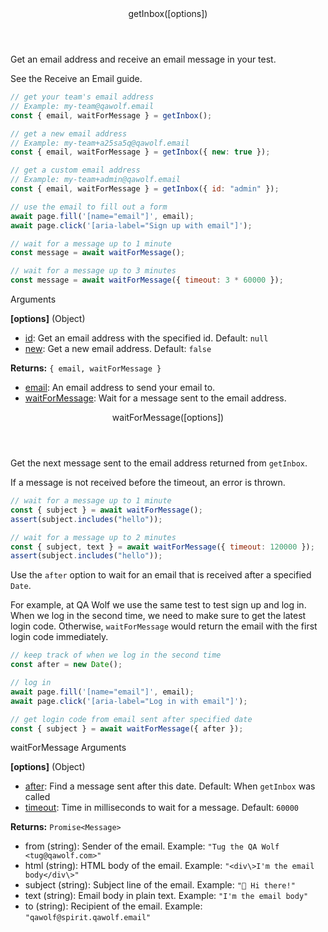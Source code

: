 

<Layout>

<Header>getInbox([options])</Header>

Get an email address and receive an email message in your test.

See the <Link href="receive-an-email">Receive an Email guide</Link>.

```js
// get your team's email address
// Example: my-team@qawolf.email
const { email, waitForMessage } = getInbox();

// get a new email address
// Example: my-team+a25sa5q@qawolf.email
const { email, waitForMessage } = getInbox({ new: true });

// get a custom email address
// Example: my-team+admin@qawolf.email
const { email, waitForMessage } = getInbox({ id: "admin" });

// use the email to fill out a form
await page.fill('[name="email"]', email);
await page.click('[aria-label="Sign up with email"]');

// wait for a message up to 1 minute
const message = await waitForMessage();

// wait for a message up to 3 minutes
const message = await waitForMessage({ timeout: 3 * 60000 });
```

<SubHeader>Arguments</SubHeader>

**[options]** (Object)

- [id](string): Get an email address with the specified id. Default: `null`
- [new](boolean): Get a new email address. Default: `false`

**Returns:** `{ email, waitForMessage }`

- [email](string): An email address to send your email to.
- [waitForMessage](Function): Wait for a message sent to the email address.

<Header>waitForMessage([options])</Header>

Get the next message sent to the email address returned from `getInbox`.

If a message is not received before the timeout, an error is thrown.

```js
// wait for a message up to 1 minute
const { subject } = await waitForMessage();
assert(subject.includes("hello"));

// wait for a message up to 2 minutes
const { subject, text } = await waitForMessage({ timeout: 120000 });
assert(subject.includes("hello"));
```

Use the `after` option to wait for an email that is received after a specified `Date`.

For example, at QA Wolf we use the same test to test sign up and log in. When we log in the second time, we need to make sure to get the latest login code. Otherwise, `waitForMessage` would return the email with the first login code immediately.

```js
// keep track of when we log in the second time
const after = new Date();

// log in
await page.fill('[name="email"]', email);
await page.click('[aria-label="Log in with email"]');

// get login code from email sent after specified date
const { subject } = await waitForMessage({ after });
```

<SubHeader>waitForMessage Arguments</SubHeader>

**[options]** (Object)

- [after](Date): Find a message sent after this date. Default: When `getInbox` was called
- [timeout](number): Time in milliseconds to wait for a message. Default: `60000`

**Returns:** `Promise<Message>`

- from (string): Sender of the email. Example: `"Tug the QA Wolf <tug@qawolf.com>"`
- html (string): HTML body of the email. Example: `"<div\>I'm the email body</div\>"`
- subject (string): Subject line of the email. Example: `"🐺 Hi there!"`
- text (string): Email body in plain text. Example: `"I'm the email body"`
- to (string): Recipient of the email. Example: `"qawolf@spirit.qawolf.email"`

</Layout>
